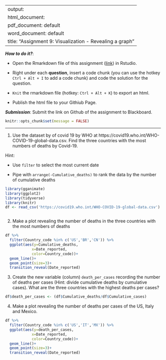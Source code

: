 
---
output: 
  html_document:
  pdf_document: default
  word_document: default
title: "Assignment 9: Visualization - Revealing a graph"
---

***How to do it?***: 

- Open the Rmarkdown file of this assignment ([link](fa2020_assignment9.Rmd)) in Rstudio. 

- Right under each **question**, insert  a code chunk (you can use the hotkey `Ctrl + Alt + I` to add a code chunk) and code the solution for the question. 

- `Knit` the rmarkdown file (hotkey: `Ctrl + Alt + K`) to export an html.  

-  Publish the html file to your Githiub Page. 

***Submission***: Submit the link on Github of the assignment to Blackboard.

```r
knitr::opts_chunk$set(message = FALSE)
```


-------

1. Use the dataset by of covid 19 by WHO at https://covid19.who.int/WHO-COVID-19-global-data.csv. Find the three countries with the most numbers of deaths by Covid-19. 

Hint: 

-  Use `filter` to select the most current date 

-  Pipe with `arrange(-Cumulative_deaths)` to rank the data by the number of cumulative deaths
```r
library(gganimate)
library(ggplot2)
library(tidyverse)
library(knitr)
df <- read_csv('https://covid19.who.int/WHO-COVID-19-global-data.csv')
```

```r

```





2. Make a plot revealing the number of deaths in the three countries with the most numbers of deaths
```r
df %>% 
  filter(Country_code %in% c('US','BR','CN')) %>% 
  ggplot(aes(y=Cumulative_deaths,
            x=Date_reported,
            color=Country_code))+ 
  geom_line()+
  geom_point(size=3)+
  transition_reveal(Date_reported)
```


3. Create the new variable (column) `death_per_cases` recording the number of deaths per cases (Hint: divide cumulative deaths by cumulative cases).  What are the three countries with the highest deaths per cases? 
```r
df$death_per_cases <- (df$Cumulative_deaths/df$Cumulative_cases)
```


4. Make a plot revealing the number of deaths per cases of the US, Italy and Mexico. 
```r
df %>% 
  filter(Country_code %in% c('US','IT','MX')) %>% 
  ggplot(aes(y=death_per_cases,
            x=Date_reported,
            color=Country_code))+ 
  geom_line()+
  geom_point(size=3)+
  transition_reveal(Date_reported)
```

